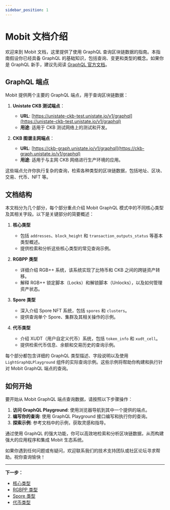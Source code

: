 ```yaml
---
sidebar_position: 1
---
```


# Mobit 文档介绍

欢迎来到 Mobit 文档，这里提供了使用 GraphQL 查询区块链数据的指南。本指南假设你已经具备 GraphQL 的基础知识，包括查询、变更和类型的概念。如果你是 GraphQL 新手，建议先阅读 [GraphQL 官方文档](https://graphql.org/learn/)。

## GraphQL 端点

Mobit 提供两个主要的 GraphQL 端点，用于查询区块链数据：

1. **Unistate CKB 测试端点**：
   - **URL**: [https://unistate-ckb-test.unistate.io/v1/graphql](https://unistate-ckb-test.unistate.io/v1/graphql)
   - **用途**: 适用于 CKB 测试网络上的测试和开发。

2. **CKB 图谱主网端点**：
   - **URL**: [https://ckb-graph.unistate.io/v1/graphql](https://ckb-graph.unistate.io/v1/graphql)
   - **用途**: 适用于与主网 CKB 网络进行生产环境的应用。

这些端点允许你执行复杂的查询，检索各种类型的区块链数据，包括地址、区块、交易、代币、NFT 等。

## 文档结构

本文档分为几个部分，每个部分重点介绍 Mobit GraphQL 模式中的不同核心类型及其相关字段。以下是关键部分的简要概述：

1. **核心类型**
   - 包括 `addresses`、`block_height` 和 `transaction_outputs_status` 等基本类型概述。
   - 提供检索和分析这些核心类型的常见查询示例。

2. **RGBPP 类型**
   - 详细介绍 RGB++ 系统，该系统实现了比特币和 CKB 之间的跨链资产转移。
   - 解释 RGB++ 锁定脚本（Locks）和解锁脚本（Unlocks），以及如何管理资产状态。

3. **Spore 类型**
   - 深入介绍 Spore NFT 系统，包括 `spores` 和 `clusters`。
   - 提供查询单个 Spore、集群及其相关操作的示例。

4. **代币类型**
   - 介绍 XUDT（用户自定义代币）系统，包括 `token_info` 和 `xudt_cell`。
   - 提供检索代币信息、余额和交易历史的查询示例。

每个部分都包含详细的 GraphQL 类型描述、字段说明以及使用 `LightGraphQLPlayground` 组件的实际查询示例。这些示例将帮助你构建和执行针对 Mobit GraphQL 端点的查询。

## 如何开始

要开始从 Mobit GraphQL 端点查询数据，请按照以下步骤操作：

1. **访问 GraphQL Playground**: 使用浏览器导航到其中一个提供的端点。
2. **编写你的查询**: 使用 GraphQL Playground 接口编写和执行你的查询。
3. **探索示例**: 参考文档中的示例，获取灵感和指导。

通过使用 GraphQL 的强大功能，你可以高效地检索和分析区块链数据，从而构建强大的应用程序和集成 Mobit 生态系统。

如果你遇到任何问题或有疑问，欢迎联系我们的技术支持团队或社区论坛寻求帮助。祝你查询愉快！

---

**下一步：**

- [核心类型](/core-types)
- [RGBPP 类型](/rgbpp-types)
- [Spore 类型](/spore-types)
- [代币类型](/token-types)
